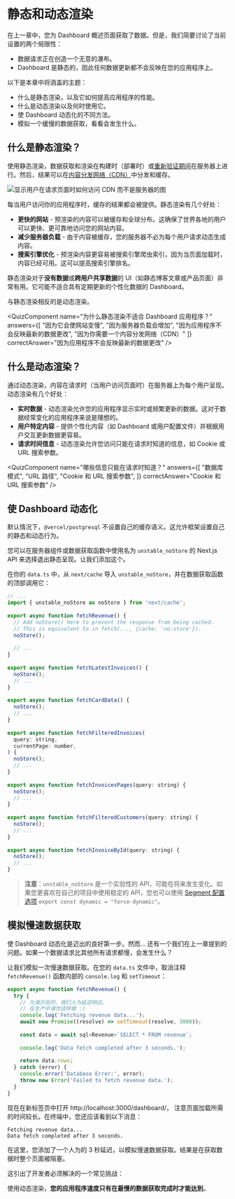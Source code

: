 
# 静态和动态渲染

在上一章中，您为 Dashboard 概述页面获取了数据。但是，我们简要讨论了当前设置的两个局限性：

* 数据请求正在创造一个无意的瀑布。
* Dashboard 是静态的，因此任何数据更新都不会反映在您的应用程序上。

以下是本章中将涵盖的主题：

* 什么是静态渲染，以及它如何提高应用程序的性能。
* 什么是动态渲染以及何时使用它。
* 使 Dashboard 动态化的不同方法。
* 模拟一个缓慢的数据获取，看看会发生什么。

## 什么是静态渲染？

使用静态渲染，数据获取和渲染在构建时（部署时）或[重新验证期间](https://nextjs.org/docs/app/building-your-application/data-fetching/fetching-caching-and-revalidating#revalidating-data)在服务器上进行。然后，结果可以在[内容分发网络（CDN）](https://nextjs.org/docs/app/building-your-application/rendering/server-components#static-rendering-default)中分发和缓存。

![显示用户在请求页面时如何访问 CDN 而不是服务器的图](/chapter8-static-site-generation.avif)

每当用户访问你的应用程序时，缓存的结果都会被提供。静态渲染有几个好处：

* **更快的网站** - 预渲染的内容可以被缓存和全球分布。这确保了世界各地的用户可以更快、更可靠地访问您的网站内容。
* **减少服务器负载** - 由于内容被缓存，您的服务器不必为每个用户请求动态生成内容。
* **搜索引擎优化** - 预渲染内容更容易被搜索引擎爬虫索引，因为当页面加载时，内容已经可用。这可以提高搜索引擎排名。

静态渲染对于**没有数据**或**跨用户共享数据**的 UI（如静态博客文章或产品页面）非常有用。它可能不适合具有定期更新的个性化数据的 Dashboard。

与静态渲染相反的是动态渲染。

<QuizComponent
  name="为什么静态渲染不适合 Dashboard 应用程序？"
  answers={[
    "因为它会使网站变慢",
    "因为服务器负载会增加",
    "因为应用程序不会反映最新的数据更改",
    "因为你需要一个内容分发网络（CDN）"
    ]}
  correctAnswer="因为应用程序不会反映最新的数据更改"
/>

## 什么是动态渲染？

通过动态渲染，内容在请求时（当用户访问页面时）在服务器上为每个用户呈现。动态渲染有几个好处：

* **实时数据** - 动态渲染允许您的应用程序显示实时或频繁更新的数据。这对于数据经常变化的应用程序来说是理想的。
* **用户特定内容** - 提供个性化内容（如 Dashboard 或用户配置文件）并根据用户交互更新数据更容易。
* **请求时间信息** - 动态渲染允许您访问只能在请求时知道的信息，如 Cookie 或 URL 搜索参数。

<QuizComponent
  name="哪些信息只能在请求时知道？"
  answers={[
    "数据库模式",
    "URL 路径",
    "Cookie 和 URL 搜索参数",
    ]}
  correctAnswer="Cookie 和 URL 搜索参数"
/>

## 使 Dashboard 动态化

默认情况下，`@vercel/postgresql` 不设置自己的缓存语义。这允许框架设置自己的静态和动态行为。

您可以在服务器组件或数据获取函数中使用名为 `unstable_noStore` 的 Next.js API 来选择退出静态呈现。让我们添加这个。

在你的 `data.ts` 中，从 `next/cache` 导入 `unstable_noStore`，并在数据获取函数的顶部调用它：

```js showLineNumbers filename="/app/lib/data.ts" {2,7,13,18,26,31,36,41} copy
// ...
import { unstable_noStore as noStore } from 'next/cache';
 
export async function fetchRevenue() {
  // Add noStore() here to prevent the response from being cached.
  // This is equivalent to in fetch(..., {cache: 'no-store'}).
  noStore();
 
  // ...
}
 
export async function fetchLatestInvoices() {
  noStore();
  // ...
}
 
export async function fetchCardData() {
  noStore();
  // ...
}
 
export async function fetchFilteredInvoices(
  query: string,
  currentPage: number,
) {
  noStore();
  // ...
}
 
export async function fetchInvoicesPages(query: string) {
  noStore();
  // ...
}
 
export async function fetchFilteredCustomers(query: string) {
  noStore();
  // ...
}
 
export async function fetchInvoiceById(query: string) {
  noStore();
  // ...
}
```

> **注意**：`unstable_noStore` 是一个实验性的 API，可能在将来发生变化。如果您更喜欢在自己的项目中使用稳定的 API，您也可以使用 [Segment 配置选项](https://nextjs.org/docs/app/api-reference/file-conventions/route-segment-config) `export const dynamic = "force-dynamic"`。

## 模拟慢速数据获取

使 Dashboard 动态化是迈出的良好第一步。然而... 还有一个我们在上一章提到的问题。如果一个数据请求比其他所有请求都慢，会发生什么？

让我们模拟一次慢速数据获取。在您的 `data.ts` 文件中，取消注释 `fetchRevenue()` 函数内部的 `console.log` 和 `setTimeout`：

```ts showLineNumbers filename="/app/lib/data.ts" {5-6,10} copy
export async function fetchRevenue() {
  try {
    // 为演示目的，我们人为延迟响应。
    // 在生产中请勿这样做 :)
    console.log('Fetching revenue data...');
    await new Promise((resolve) => setTimeout(resolve, 3000));
 
    const data = await sql<Revenue>`SELECT * FROM revenue`;
 
    console.log('Data fetch completed after 3 seconds.');
 
    return data.rows;
  } catch (error) {
    console.error('Database Error:', error);
    throw new Error('Failed to fetch revenue data.');
  }
}
```

现在在新标签页中打开 http://localhost:3000/dashboard/， 注意页面加载所需的时间较长。在终端中，您还应该看到以下消息：

```
Fetching revenue data...
Data fetch completed after 3 seconds.
```

在这里，您添加了一个人为的 3 秒延迟，以模拟慢速数据获取。结果是在获取数据时整个页面被阻塞。

这引出了开发者必须解决的一个常见挑战：

使用动态渲染，**您的应用程序速度只有在最慢的数据获取完成时才能达到**。

<FollowMe />
